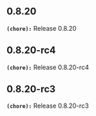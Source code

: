 ## 0.8.20
**`(chore):`** Release 0.8.20

## 0.8.20-rc4
**`(chore):`** Release 0.8.20-rc4

## 0.8.20-rc3
**`(chore):`** Release 0.8.20-rc3

